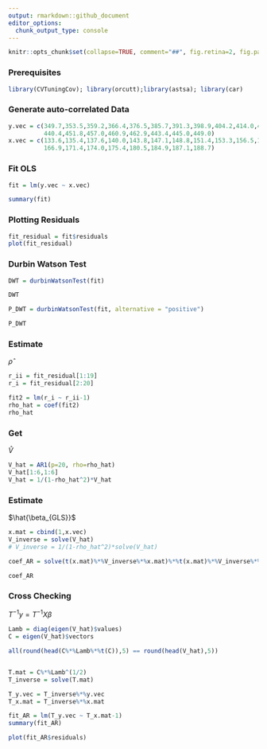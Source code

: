 ```yaml
---
output: rmarkdown::github_document
editor_options: 
  chunk_output_type: console
---
```


<!-- README.md is generated from README.Rmd. Please edit that file -->

```r
knitr::opts_chunk$set(collapse=TRUE, comment="##", fig.retina=2, fig.path = "README_figs/README-")
```

### Prerequisites
```r
library(CVTuningCov); library(orcutt);library(astsa); library(car)
```

### Generate auto-correlated Data
```r
y.vec = c(349.7,353.5,359.2,366.4,376.5,385.7,391.3,398.9,404.2,414.0,423.4,430.5,
          440.4,451.8,457.0,460.9,462.9,443.4,445.0,449.0)
x.vec = c(133.6,135.4,137.6,140.0,143.8,147.1,148.8,151.4,153.3,156.5,160.8,163.6,
          166.9,171.4,174.0,175.4,180.5,184.9,187.1,188.7)
```
### Fit OLS
```r
fit = lm(y.vec ~ x.vec)
```

```r
summary(fit)
```

### Plotting Residuals
```r
fit_residual = fit$residuals
plot(fit_residual)
```

### Durbin Watson Test
```r
DWT = durbinWatsonTest(fit)

DWT
```

```r
P_DWT = durbinWatsonTest(fit, alternative = "positive")

P_DWT
```

### Estimate 

$\hat{\rho}$

```r
r_ii = fit_residual[1:19]
r_i = fit_residual[2:20]

fit2 = lm(r_i ~ r_ii-1)
rho_hat = coef(fit2)
rho_hat
```
### Get 

$\hat{V}$

```r
V_hat = AR1(p=20, rho=rho_hat)
V_hat[1:6,1:6]
V_hat = 1/(1-rho_hat^2)*V_hat
```
### Estimate 

$\hat{\beta_{GLS}}$

```r

x.mat = cbind(1,x.vec)
V_inverse = solve(V_hat)
# V_inverse = 1/(1-rho_hat^2)*solve(V_hat)

coef_AR = solve(t(x.mat)%*%V_inverse%*%x.mat)%*%t(x.mat)%*%V_inverse%*%y.vec

coef_AR
```
### Cross Checking

$T^{-1}y = T^{-1}X\beta$

```r
Lamb = diag(eigen(V_hat)$values)
C = eigen(V_hat)$vectors

all(round(head(C%*%Lamb%*%t(C)),5) == round(head(V_hat),5))


T.mat = C%*%Lamb^(1/2) 
T_inverse = solve(T.mat)

T_y.vec = T_inverse%*%y.vec
T_x.mat = T_inverse%*%x.mat

fit_AR = lm(T_y.vec ~ T_x.mat-1)
summary(fit_AR)


```

```r
plot(fit_AR$residuals)
```
